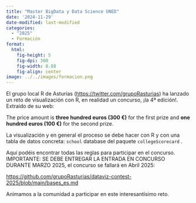 ```yaml
---
title: "Master BigData y Data Science UNED"
date: '2024-11-29'
date-modified: last-modified
categories:
  - "2025"
  - Formación
format: 
  html: 
    fig-height: 5
    fig-dpi: 300
    fig-width: 8.88
    fig-align: center
image: ../../images/formacion.png
---
```


El grupo local R de Asturias (<https://twitter.com/grupoRasturias>) ha lanzado un reto de visualización con R, en realidad un concurso, ¡la 4ª edición!. Extraído de su web:

The price amount is **three hundred euros (300 €)** for the first prize and **one hundred euros (100 €)** for the second prize.

La visualización y en general el proceso se debe hacer con R y con una tabla de datos concreta: `school` database del paquete `collegeScorecard` .

Aquí podéis encontrar todas las reglas para participar en el concurso. IMPORTANTE: SE DEBE ENTREGAR LA ENTRADA EN CONCURSO DURANTE MARZO 2025, el concurso se fallará en Abril 2025:

<https://github.com/grupoRasturias/dataviz-contest-2025/blob/main/bases_es.md>

Animamos a la comunidad a participar en este interesantísimo reto.

